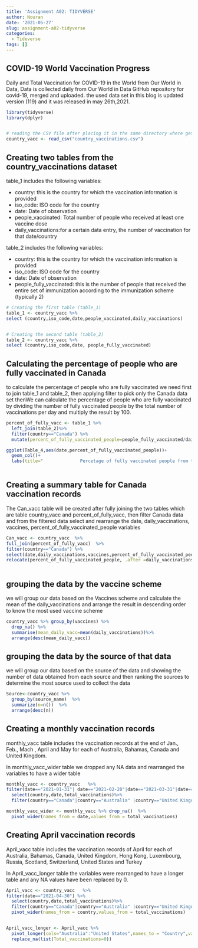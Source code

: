 ```yaml
---
title: 'Assignment A02: TIDYVERSE'
author: Nouran
date: '2021-05-27'
slug: assignment-a02-tidyverse
categories:
  - Tideverse
tags: []
---
```



## COVID-19 World Vaccination Progress

Daily and Total Vaccination for COVID-19 in the World from Our World in Data, Data is collected daily from Our World in Data GitHub repository for covid-19, merged and uploaded.
the used data set in this blog is updated version (119) and it was released in may 26th,2021.

```r
library(tidyverse)
library(dplyr)


# reading the CSV file after placing it in the same directory where getdw() was used to determine the current directory
country_vacc <- read_csv("country_vaccinations.csv") 


```

## Creating two tables from the country_vaccinations dataset

table_1 includes the following variables:

* country: this is the country for which the vaccination information is provided
* iso_code: ISO code for the country
* date: Date of observation
* people_vaccinated: Total number of people who received at least one vaccine dose
* daily_vaccinations:for a certain data entry, the number of vaccination for that date/country

table_2 includes the following variables:

* country: this is the country for which the vaccination information is provided
* iso_code: ISO code for the country
* date: Date of observation
* people_fully_vaccinated:  this is the number of people that received the entire set of immunization according to the immunization scheme (typically 2)



```r

# Creating the first table (table_1)
table_1 <- country_vacc %>%
select (country,iso_code,date,people_vaccinated,daily_vaccinations)


# Creating the second table (table_2)
table_2 <- country_vacc %>%
select (country,iso_code,date, people_fully_vaccinated) 

```


## Calculating the percentage of people who are fully vaccinated in Canada

to calculate the percentage of people who are fully vaccinated we need first to join table_1 and table_2, then applying filter to pick only the Canada data set thenWe can calculate the percentage of people who are fully vaccinated by dividing the number of fully vaccinated people by the total number of vaccinations per day and multiply the result by 100.



```r
percent_of_fully_vacc <- table_1 %>%
  left_join(table_2)%>%
  filter(country=="Canada") %>%
  mutate(percent_of_fully_vaccinated_people=people_fully_vaccinated/daily_vaccinations*100)

ggplot(Table_4,aes(date,percent_of_fully_vaccinated_people))+
  geom_col()+
  labs(title="              Percetage of fully vaccinated people from the daily vaccination",x="Date",y="percentage of fully vaccinated")
 


```


## Creating a summary table for Canada vaccination records

The Can_vacc table will be created after fully joining the two tables which are table country_vacc and percent_of_fully_vacc, then filter Canada data and from the filtered data select and rearrange the date, daily_vaccinations, vaccines, percent_of_fully_vaccinated_people variables 

```r
Can_vacc <- country_vacc  %>%
full_join(percent_of_fully_vacc)  %>%
filter(country=="Canada") %>%
select(date,daily_vaccinations,vaccines,percent_of_fully_vaccinated_people)%>%
relocate(percent_of_fully_vaccinated_people, .after =daily_vaccinations )
 
```



## grouping the data by the vaccine scheme

we will group our data based on  the Vaccines scheme and calculate the mean of the daily_vaccinations and arrange the result in descending order to know the most used vaccine scheme

```r
country_vacc %>% group_by(vaccines) %>% 
  drop_na() %>% 
  summarise(mean_daily_vacc=mean(daily_vaccinations))%>%
  arrange(desc(mean_daily_vacc))


```


## grouping the data by the source of that data 

we will group our data based on the source of the data and showing the number of data obtained from each source and then ranking the sources to determine the most source used to collect the data 

```r
Source<-country_vacc %>% 
  group_by(source_name)  %>% 
  summarize(n=n())  %>% 
  arrange(desc(n))

```

## Creating a monthly vaccination records

monthly_vacc table includes the vaccination records at the end of Jan., Feb., Mach , April and May for each of Australia, Bahamas, Canada and United Kingdom.

In monthly_vacc_wider table we dropped any NA data and rearranged the variables to have a wider table 


```r
monthly_vacc <- country_vacc   %>%
filter(date=="2021-01-31"| date=="2021-02-28"|date=="2021-03-31"|date=="2021-04-30"|date=="2021-05-20") %>%
  select(country,date,total_vaccinations)%>%
  filter(country=="Canada"|country=="Australia" |country=="United Kingdom"|country=="Bahamas")

monthly_vacc_wider <- monthly_vacc %>% drop_na()  %>% 
  pivot_wider(names_from = date,values_from = total_vaccinations)


```


## Creating April vaccination records

April_vacc table includes the vaccination records of April for each of Australia, Bahamas, Canada, United Kingdom, Hong Kong, Luxembourg, Russia, Scotland, Switzerland, United States and Turkey

In April_vacc_longer table the variables  were rearranged to have a longer table and any NA values have been replaced by 0.

```r
April_vacc <- country_vacc   %>%
filter(date=="2021-04-30") %>%
  select(country,date,total_vaccinations)%>%
  filter(country=="Canada"|country=="Australia" |country=="United Kingdom"|country=="Bahamas"|country=="Hong Kong"|country=="Luxembourg"|country=="Russia"|country=="Scotland"|country=="Switzerland"|country=="United States"|country=="Turkey") %>%
  pivot_wider(names_from = country,values_from = total_vaccinations)


April_vacc_longer <- April_vacc %>%
  pivot_longer(cols="Australia":"United States",names_to = "Country",values_to = "Total_vaccinations") %>%
  replace_na(list(Total_vaccinations=0))



```


